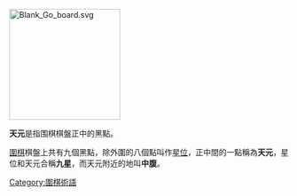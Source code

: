 {{Unreferenced|time=2012-01-22T11:28:04+00:00 }}
<div class="floatright" style="position: relative;">
[[File:Blank_Go_board.svg|200px]]
{{Image label|x=95|y=103|text=[[File:Flashspot.gif|20px]]}}
</div>
'''天元'''是指围棋棋盤正中的黑點。

[[圍棋|圍棋]]棋盤上共有九個黑點，除外圍的八個點叫作[[星位|星位]]，正中間的一點稱為'''天元'''，星位和天元合稱'''九星'''，而天元附近的地叫'''中腹'''。

{{圍棋術語}}
{{Go-stub}}

[[Category:圍棋術語|Category:圍棋術語]]